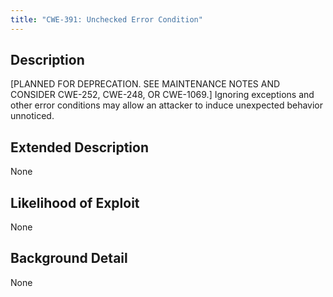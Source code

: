 ```yaml
---
title: "CWE-391: Unchecked Error Condition"
---
```


## Description
[PLANNED FOR DEPRECATION. SEE MAINTENANCE NOTES AND CONSIDER CWE-252, CWE-248, OR CWE-1069.] Ignoring exceptions and other error conditions may allow an attacker to induce unexpected behavior unnoticed.

## Extended Description
None

## Likelihood of Exploit
None

## Background Detail
None
        